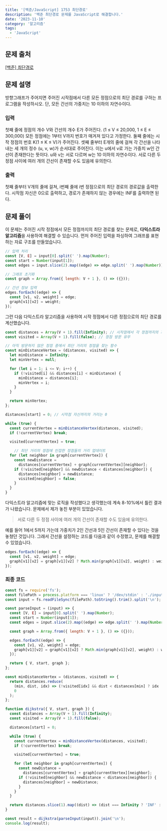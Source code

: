 ```yaml
---
title: '[백준/JavaScript] 1753 최단경로'
description: '백준 최단경로 문제를 JavaScript로 해결합니다.'
date: '2023-11-10'
category: '알고리즘'
tags: 
  - 'JavaScript'
---
```


## 문제 출처

[[백준] 최단경로](https://www.acmicpc.net/problem/1753)

## 문제 설명

방향그래프가 주어지면 주어진 시작점에서 다른 모든 정점으로의 최단 경로를 구하는 프로그램을 작성하시오. 단, 모든 간선의 가중치는 10 이하의 자연수이다.

### 입력

첫째 줄에 정점의 개수 V와 간선의 개수 E가 주어진다. (1 ≤ V ≤ 20,000, 1 ≤ E ≤ 300,000) 모든 정점에는 1부터 V까지 번호가 매겨져 있다고 가정한다. 둘째 줄에는 시작 정점의 번호 K(1 ≤ K ≤ V)가 주어진다. 셋째 줄부터 E개의 줄에 걸쳐 각 간선을 나타내는 세 개의 정수 (u, v, w)가 순서대로 주어진다. 이는 u에서 v로 가는 가중치 w인 간선이 존재한다는 뜻이다. u와 v는 서로 다르며 w는 10 이하의 자연수이다. 서로 다른 두 정점 사이에 여러 개의 간선이 존재할 수도 있음에 유의한다.

### 출력

첫째 줄부터 V개의 줄에 걸쳐, i번째 줄에 i번 정점으로의 최단 경로의 경로값을 출력한다. 시작점 자신은 0으로 출력하고, 경로가 존재하지 않는 경우에는 INF를 출력하면 된다.

## 문제 풀이

이 문제는 주어진 시작 정점에서 모든 정점까지의 최단 경로를 찾는 문제로, **다익스트라 알고리즘**을 사용하여 해결할 수 있습니다. 먼저 주어진 입력을 파싱하여 그래프를 표현하는 자료 구조를 만들었습니다. 

```jsx
// 입력 처리
const [V, E] = input[0].split(' ').map(Number);
const start = Number(input[1]);
const edges = input.slice(2).map((edge) => edge.split(' ').map(Number));

// 그래프 초기화
const graph = Array.from({ length: V + 1 }, () => ({}));

// 간선 정보 입력
edges.forEach((edge) => {
  const [v1, v2, weight] = edge;
  graph[v1][v2] = weight;
});
```

그런 다음 다익스트라 알고리즘을 사용하여 시작 정점에서 다른 정점으로의 최단 경로를 계산했습니다.

```jsx
const distances = Array(V + 1).fill(Infinity); // 시작점에서 각 정점까지의 거리
const visited = Array(V + 1).fill(false); // 정점 방문 유무

// 아직 방문하지 않은 정점 중에서 최단 거리의 정점을 찾는 함수
const minDistanceVertex = (distances, visited) => {
  let minDistance = Infinity;
  let minVertex = null;

  for (let i = 1; i <= V; i++) {
    if (!visited[i] && distances[i] < minDistance) {
      minDistance = distances[i];
      minVertex = i;
    }
  }

  return minVertex;
};

distances[start] = 0; // 시작점 자신까지의 거리는 0

while (true) {
  const currentVertex = minDistanceVertex(distances, visited);
  if (!currentVertex) break;

  visited[currentVertex] = true;

	// 최단 거리의 정점에 인접한 정점들의 거리 업데이트
  for (let neighbor in graph[currentVertex]) {
    const newDistance =
      distances[currentVertex] + graph[currentVertex][neighbor];
    if (!visited[neighbor] && newDistance < distances[neighbor]) {
      distances[neighbor] = newDistance;
      visited[neighbor] = false;
    }
  }
}
```

다익스트라 알고리즘에 맞는 로직을 작성했다고 생각했는데 계속 8-10%에서 틀린 결과가 나왔습니다. 문제에서 제가 놓친 부분이 있었습니다.

> 서로 다른 두 정점 사이에 여러 개의 간선이 존재할 수도 있음에 유의한다.
> 

예를 들어 1에서 5까지 가는데 가중치가 2인 간선과 5인 간선이 존재할 수 있다는 것을 놓쳤던 것입니다. 그래서 간선을 설정하는 코드를 다음과 같이 수정했고, 문제를 해결할 수 있었습니다.

```jsx
edges.forEach((edge) => {
  const [v1, v2, weight] = edge;
  graph[v1][v2] = graph[v1][v2] ? Math.min(graph[v1][v2], weight) : weight;
});
```

### 최종 코드

```jsx
const fs = require('fs');
const filePath = process.platform === 'linux' ? '/dev/stdin' : './input.txt';
const input = fs.readFileSync(filePath).toString().trim().split('\n');

const parseInput = (input) => {
  const [V, E] = input[0].split(' ').map(Number);
  const start = Number(input[1]);
  const edges = input.slice(2).map((edge) => edge.split(' ').map(Number));

  const graph = Array.from({ length: V + 1 }, () => ({}));

  edges.forEach((edge) => {
    const [v1, v2, weight] = edge;
    graph[v1][v2] = graph[v1][v2] ? Math.min(graph[v1][v2], weight) : weight;
  });

  return { V, start, graph };
};

const minDistanceVertex = (distances, visited) => {
  return distances.reduce(
    (min, dist, idx) => (!visited[idx] && dist < distances[min] ? idx : min),
    0
  );
};

function dijkstra({ V, start, graph }) {
  const distances = Array(V + 1).fill(Infinity);
  const visited = Array(V + 1).fill(false);

  distances[start] = 0;

  while (true) {
    const currentVertex = minDistanceVertex(distances, visited);
    if (!currentVertex) break;

    visited[currentVertex] = true;

    for (let neighbor in graph[currentVertex]) {
      const newDistance =
        distances[currentVertex] + graph[currentVertex][neighbor];
      if (!visited[neighbor] && newDistance < distances[neighbor]) {
        distances[neighbor] = newDistance;
      }
    }
  }

  return distances.slice(1).map((dist) => (dist === Infinity ? 'INF' : dist));
}

const result = dijkstra(parseInput(input)).join('\n');
console.log(result);
```